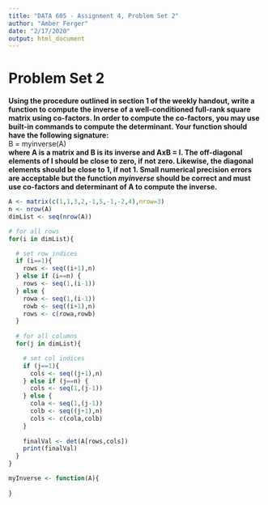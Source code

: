 ---
title: "DATA 605 - Assignment 4, Problem Set 2"
author: "Amber Ferger"
date: "2/17/2020"
output: html_document
---

# Problem Set 2
**Using the procedure outlined in section 1 of the weekly handout, write a function to compute the inverse of a well-conditioned full-rank square matrix using co-factors. In order to compute the co-factors,  you may use built-in commands to compute the determinant. Your function should have the following signature: **  
B = myinverse(A)  
**where A is a matrix and B is its inverse and AxB = I. The off-diagonal elements of I should be close to zero, if not zero. Likewise, the diagonal elements should be close to 1, if not 1. Small numerical precision errors are acceptable but the function *myinverse* should be correct and must use co-factors and determinant of A to compute the inverse.**

``` {r}

A <- matrix(c(1,1,3,2,-1,5,-1,-2,4),nrow=3)
n <- nrow(A)
dimList <- seq(nrow(A))

# for all rows
for(i in dimList){

  # set row indices
  if (i==1){
    rows <- seq((i+1),n)
  } else if (i==n) {
    rows <- seq(1,(i-1))
  } else {
    rowa <- seq(1,(i-1))
    rowb <- seq((i+1),n)
    rows <- c(rowa,rowb)
  }
  
  # for all columns
  for(j in dimList){

    # set col indices
    if (j==1){
      cols <- seq((j+1),n)
    } else if (j==n) {
      cols <- seq(1,(j-1))
    } else {
      cola <- seq(1,(j-1))
      colb <- seq((j+1),n)
      cols <- c(cola,colb)
    }
  
    finalVal <- det(A[rows,cols])
    print(finalVal)
  }
}

myInverse <- function(A){
  
}

```